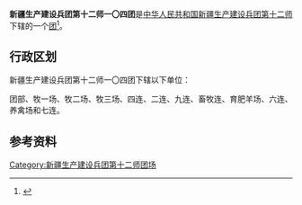 {{中国乡级行政区
|行政区全称           = 新疆生产建设兵团第十二师一〇四团
|上级行政区           = [[新疆生产建设兵团第十二师|新疆生产建设兵团第十二师]]
|行政区类别           = [[团_(军队)|团]]
}}

'''新疆生产建设兵团第十二师一〇四团'''是[[中华人民共和国|中华人民共和国]][[新疆生产建设兵团|新疆生产建设兵团]][[新疆生产建设兵团第十二师|第十二师]]下辖的一个[[团_(军队)|团]]<ref>{{Cite journal|title=新疆生产建设兵团分布图|author=新疆生产建设兵团年鉴编辑委员会|journal=兵团年鉴|publisher=新疆生产建设兵团年鉴社|doi=10.42437/y.cnki.yxjsc.2021.000007|year=2020|location=乌鲁木齐|page=7-8|issn=1671-3338}}</ref>。

== 行政区划 ==
新疆生产建设兵团第十二师一〇四团下辖以下单位：

团部、牧一场、牧二场、牧三场、四连、二连、九连、畜牧连、育肥羊场、六连、养禽场和七连。

== 参考资料 ==
{{reflist}}

{{新疆行政区划小作品}}
{{新疆生产建设兵团第十二师}}
{{DEFAULTSORT:104}}
[[Category:新疆生产建设兵团第十二师团场|Category:新疆生产建设兵团第十二师团场]]